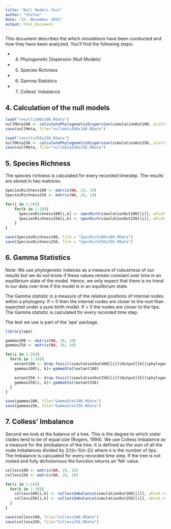 ```yaml
---
title: "Null Models Test"
author: "Stefan"
date: "25. November 2015"
output: html_document
---
```

This document describes the which simulations have been conducted and how they have been analyzed.
You'll find the following steps:

- 4. Phylogenetic Dispersion (Null Models)
- 5. Species Richness
- 6. Gamma Statistics
- 7. Colless' Imbalance


4. Calculation of the null models
-----------------------------------

```r
load("results100x100.Rdata")
nullMeta100 <- calculatePhylogeneticDispersion(simulationOut100, plotlengths = c(2,3,4,5,6,7,8,9,10))
save(nullMeta, file="nullmeta100x100.RData")

load("results256x256.Rdata")
nullMeta256 <- calculatePhylogeneticDispersion(simulationOut256, plotlengths = c(2,3,4,5,6,7,8,9,10))
save(nullMeta, file="nullmeta256x256.RData")

```

5. Species Richness
----------------------------------------------
The species richness is calculated for every recorded timestep.
The results are stored in two matrices.
```r
SpeciesRichness100 <- matrix(NA, 28, 10)
SpeciesRichness256 <- matrix(NA, 28, 10)

for(i in 1:28){
    for(k in 1:10){
      SpeciesRichness100[i,k] <- specRich(simulationOut100[[i]], which.result = k)
      SpeciesRichness256[i,k] <- specRich(simulationOut256[[i]], which.result = k)
    }
}

save(SpeciesRichness100, file = "SpecRich100x100.RData")
save(SpeciesRichness256, file = "SpecRich256x256.RData")
```

6. Gamma Statistics
--------------------------------
Note: We use phylogenetic indeices as a measure of rubustness of our results but we do not know if these values remain constant over time in an equilibrium state of the model. Hence, we only expect that there is no trend in our data over time if the model is in an equilibrium state.

The Gamma statistic is a measure of the relative positions of internal nodes
within a phylogeny. If \gamma < 0 then the internal nodes are closer to the root than
expected under a pure-birth model. If \gamma > 0 the nodes are closer to the tips.
The Gamma statistic is calculated for every recorded time step.



The test we use is part of the 'ape' package. 

```r
library(ape)
```



```r
gammas100 <- matrix(NA, 28, 10)
gammas256 <- matrix(NA, 28, 10)

for(i in 1:28){
  for(k in 1:10){
    extant100 <- drop.fossil(simulationOut100[[i]]$Output[[k]]$phylogeny)
    gammas100[i, k]<-gammaStat(extant100)

    extant256 <- drop.fossil(simulationOut256[[i]]$Output[[k]]$phylogeny)
    gammas256[i, k]<-gammaStat(extant256)        
  }
}

save(gammas100, file="GammaStat100.RData")
save(gammas256, file="GammaStat256.RData")

```


7. Colless' Imbalance
------------------------------------

Second we look at the balance of a tree. This is the degree to which sister clades tend to be of equal size (Rogers, 1994).
We use Colless Imbalance as a measure for the (im)balance of the tree. It is defined as the sum of all the node imbalances divided by 2/((n-1)(n-2)) where n is the number of tips.
The Imbalance is calculated for every recorded time step. If the tree is not rooted and fully dichotomous the function returns an 'NA' value.  

```r
colless100 <- matrix(NA, 28, 10)
colless256 <- matrix(NA, 28, 10)

for(i in 1:28){
  for(k in 1:10){
    colless100[i,k] <- collessImbalance(simulationOut100[[i]], which.result=k)
    colless256[i,k] <- collessImbalance(simulationOut256[[i]], which.result=k)   
  }
}

save(colless100, file="Colless100.RData")
save(colless256, file="Colless256.RData")

```


